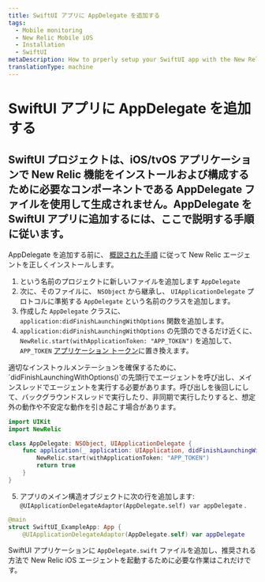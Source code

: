 ```yaml
---
title: SwiftUI アプリに AppDelegate を追加する
tags:
  - Mobile monitoring
  - New Relic Mobile iOS
  - Installation
  - SwiftUI
metaDescription: How to prperly setup your SwiftUI app with the New Relic agent.
translationType: machine
---
```


# SwiftUI アプリに AppDelegate を追加する

## SwiftUI プロジェクトは、iOS/tvOS アプリケーションで New Relic 機能をインストールおよび構成するために必要なコンポーネントである AppDelegate ファイルを使用して生成されません。AppDelegate を SwiftUI アプリに追加するには、ここで説明する手順に従います。

AppDelegate を追加する前に、 [概説された手順](/docs/mobile-monitoring/new-relic-mobile-ios/installation/spm-installation.mdx) に従って New Relic エージェントを正しくインストールします。

1. という名前のプロジェクトに新しいファイルを追加します `AppDelegate`
2. 次に、そのファイルに、 `NSObject` から継承し、 `UIApplicationDelegate` プロトコルに準拠する `AppDelegate` という名前のクラスを追加します。
3. 作成した `AppDelegate` クラスに、 `application:didFinishLaunchingWithOptions` 関数を追加します。
4. `application:didFinishLaunchingWithOptions` の先頭のできるだけ近くに、 `NewRelic.start(withApplicationToken: "APP_TOKEN")` を追加して、 `APP_TOKEN` [アプリケーション トークン](/docs/mobile-apps/viewing-your-application-token)に置き換えます。

<Callout variant="important">
  適切なインストゥルメンテーションを確保するために、`didFinishLaunchingWithOptions()`の先頭行でエージェントを呼び出し、メインスレッドでエージェントを実行する必要があります。呼び出しを後回しにして、バックグラウンドスレッドで実行したり、非同期で実行したりすると、想定外の動作や不安定な動作を引き起こす場合があります。
</Callout>

```swift
import UIKit
import NewRelic

class AppDelegate: NSObject, UIApplicationDelegate {
    func application(_ application: UIApplication, didFinishLaunchingWithOptions launchOptions: [UIApplication.LaunchOptionsKey : Any]? = nil) -> Bool {
        NewRelic.start(withApplicationToken: "APP_TOKEN")
        return true
    }
}
```

5. アプリのメイン構造オブジェクトに次の行を追加します: `@UIApplicationDelegateAdaptor(AppDelegate.self) var appDelegate` .

```swift
@main
struct SwiftUI_ExampleApp: App {
    @UIApplicationDelegateAdaptor(AppDelegate.self) var appDelegate
```

SwiftUI アプリケーションに `AppDelegate.swift` ファイルを追加し、推奨される方法で New Relic iOS エージェントを起動するために必要な作業はこれだけです。

<InstallFeedback/>